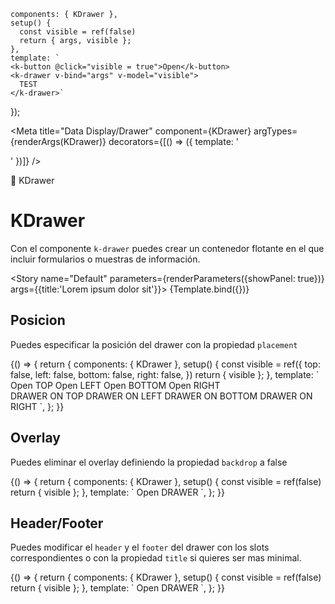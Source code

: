 
    components: { KDrawer },
    setup() {
      const visible = ref(false)
      return { args, visible };
    },
    template: `
    <k-button @click="visible = true">Open</k-button>
    <k-drawer v-bind="args" v-model="visible">
      TEST
    </k-drawer>`
});

<Meta title="Data Display/Drawer" component={KDrawer} argTypes={renderArgs(KDrawer)} decorators={[() => ({ template: '<div class="flex items-center justify-center p-10"><story /></div>' })]} />

<SHead image="https://media2.giphy.com/media/xT5LMHyyxpXGZuX36o/giphy.gif?cid=ecf05e47fw3g2thf0v4klq5s3iy1p111llojem9iolq802wo&rid=giphy.gif&ct=g">💭 KDrawer</SHead>

# KDrawer
Con el componente `k-drawer` puedes crear un contenedor flotante en el que incluir formularios o muestras de información.

<Story name="Default" parameters={renderParameters({showPanel: true})} args={{title:'Lorem ipsum dolor sit'}}>
  {Template.bind({})}
</Story>

<ArgsTable story="Default" />

## **Posicion**
Puedes especificar la posición del drawer con la propiedad `placement`

<Canvas>
  <Story name="Placement" argTypes={renderArgs(KDrawer, {}, true)} parameters={renderParameters({showPanel: false})}>
    {() => {
      return {
        components: { KDrawer },
        setup() {
          const visible = ref({
            top: false,
            left: false,
            bottom: false,
            right: false,
          })
          return { visible };
        },
        template: `
          <div class="flex gap-4">
            <k-button @click="visible.top = true">Open TOP</k-button>
            <k-button @click="visible.left = true">Open LEFT</k-button>
            <k-button @click="visible.bottom = true">Open BOTTOM</k-button>
            <k-button @click="visible.right = true">Open RIGHT</k-button>
          </div>
          <k-drawer placement="top" v-model="visible.top">
            DRAWER ON TOP
          </k-drawer>
          <k-drawer placement="left" v-model="visible.left">
            DRAWER ON LEFT
          </k-drawer>
          <k-drawer placement="bottom" v-model="visible.bottom">
            DRAWER ON BOTTOM
          </k-drawer>
          <k-drawer placement="right" v-model="visible.right">
            DRAWER ON RIGHT
          </k-drawer>
        `,
      };
    }}
  </Story>
</Canvas>

## **Overlay**
Puedes eliminar el overlay definiendo la propiedad `backdrop` a false

<Canvas>
  <Story name="Backdrop" argTypes={renderArgs(KDrawer, {}, true)} parameters={renderParameters({showPanel: false})}>
    {() => {
      return {
        components: { KDrawer },
        setup() {
          const visible = ref(false)
          return { visible };
        },
        template: `
          <k-button @click="visible = true">Open</k-button>
          <k-drawer v-model="visible" :backdrop="false">
            DRAWER
          </k-drawer>
        `,
      };
    }}
  </Story>
</Canvas>

## **Header/Footer**
Puedes modificar el `header` y el `footer` del drawer con los slots correspondientes o con la propiedad `title` si quieres ser mas minimal.

<Canvas>
  <Story name="Header/Footer" argTypes={renderArgs(KDrawer, {}, true)} parameters={renderParameters({showPanel: false})}>
    {() => {
      return {
        components: { KDrawer },
        setup() {
          const visible = ref(false)
          return { visible };
        },
        template: `
          <k-button @click="visible = true">Open</k-button>
          <k-drawer v-model="visible" :backdrop="false">
            DRAWER
            <template #header>
              <h1 class="text-xl font-bold dark:text-white">Header</h1>
            </template>
            <template #footer>
              <k-button>Save</k-button>
            </template>
          </k-drawer>
        `,
      };
    }}
  </Story>
</Canvas>